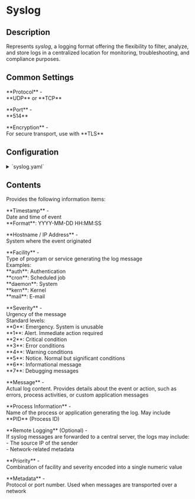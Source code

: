 # Syslog

## Description

Represents _syslog_, a logging format offering the flexibility to filter, analyze, and store logs in a centralized location for monitoring, troubleshooting, and compliance purposes.

## Common Settings

<p class="term-entry">
**Protocol** -<br/>
**UDP** or **TCP**
</p>

<p class="term-entry">
**Port** -<br/>
**514**
</p>

<p class="term-entry">
**Encryption** -<br/>
For secure transport, use with **TLS**
</p>

## Configuration

<details>
<summary>`syslog.yaml`</summary>
```yaml
devices:
   id: "<some-id>"
   type: syslog
   properties:
      address: "0.0.0.0"
      port: 514
```
</details>

## Contents

Provides the following information items:

<p class="term-entry">
**Timestamp** -<br/>
Date and time of event<br/>
**Format**: YYYY-MM-DD HH:MM:SS
</p>

<p class="term-entry">
**Hostname / IP Address** -<br/>
System where the event originated<br/>
</p>

<p class="term-entry">
**Facility** -<br/>
Type of program or service generating the log message<br/>
Examples:<br/>
<tab-ln>**auth**: Authentication</tab-ln><br/>
<tab-ln>**cron**: Scheduled job</tab-ln><br/>
<tab-ln>**daemon**: System</tab-ln><br/>
<tab-ln>**kern**: Kernel</tab-ln><br/>
<tab-ln>**mail**: E-mail</tab-ln><br/>
</p>

<p class="term-entry">
**Severity** -<br/>
Urgency of the message<br/>
Standard levels:<br/>
<tab-ln>**0**: Emergency. System is unusable</tab-ln><br/>
<tab-ln>**1**: Alert. Immediate action required</tab-ln><br/>
<tab-ln>**2**: Critical condition</tab-ln><br/>
<tab-ln>**3**: Error conditions</tab-ln><br/>
<tab-ln>**4**: Warning conditions</tab-ln><br/>
<tab-ln>**5**: Notice. Normal but significant conditions</tab-ln><br/>
<tab-ln>**6**: Informational message</tab-ln><br/>
<tab-ln>**7**: Debugging messages</tab-ln>
</p>

<p class="term-entry">
**Message** -<br/>
Actual log content. Provides details about the event or action, such as errors, process activities, or custom application messages
</p>

<p class="term-entry">
**Process Information** -<br/>
Name of the process or application generating the log. May include **PID** (Process ID)
</p>

<p class="term-entry">
**Remote Logging** (Optional) -<br/>
If syslog messages are forwarded to a central server, the logs may include:<br/>
<tab-ln>- The source IP of the sender</tab-ln><br/>
<tab-ln>- Network-related metadata</tab-ln>
</p>

<p class="term-entry">
**Priority** -<br/>
Combination of facility and severity encoded into a single numeric value
</p>

<p class="term-entry">
**Metadata** -<br/>
Protocol or port number. Used when messages are transported over a network
</p>

